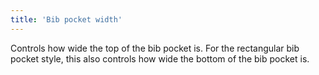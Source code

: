 ```yaml
---
title: 'Bib pocket width'
---
```


Controls how wide the top of the bib pocket is. For the rectangular bib pocket
style, this also controls how wide the bottom of the bib pocket is.
